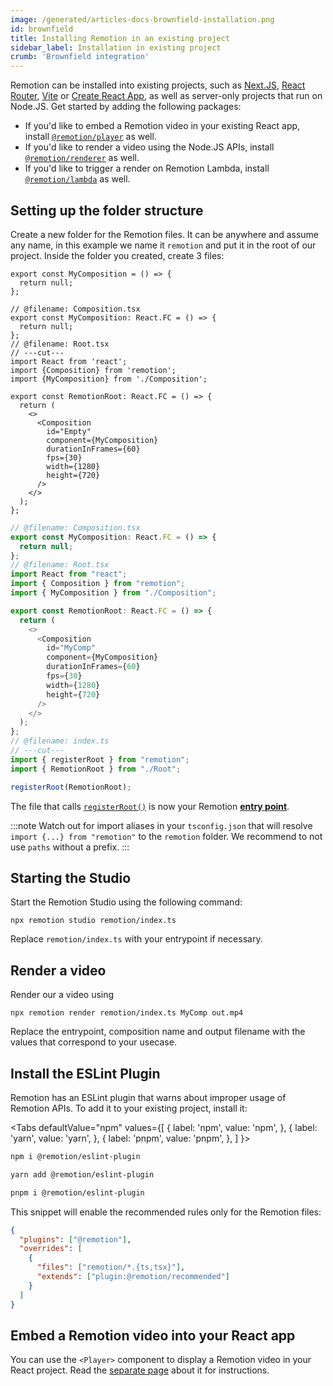 ```yaml
---
image: /generated/articles-docs-brownfield-installation.png
id: brownfield
title: Installing Remotion in an existing project
sidebar_label: Installation in existing project
crumb: 'Brownfield integration'
---
```



Remotion can be installed into existing projects, such as [Next.JS](https://nextjs.org/), [React Router](https://reactrouter.com/), [Vite](https://vitejs.dev/guide/) or [Create React App](https://create-react-app.dev/), as well as server-only projects that run on Node.JS. Get started by adding the following packages:

<Installation pkg="remotion @remotion/cli" />

- If you'd like to embed a Remotion video in your existing React app, install [`@remotion/player`](/docs/player/installation) as well.
- If you'd like to render a video using the Node.JS APIs, install [`@remotion/renderer`](/docs/renderer) as well.
- If you'd like to trigger a render on Remotion Lambda, install [`@remotion/lambda`](/docs/lambda/setup) as well.

## Setting up the folder structure

Create a new folder for the Remotion files. It can be anywhere and assume any name, in this example we name it `remotion` and put it in the root of our project. Inside the folder you created, create 3 files:

```tsx twoslash title="remotion/Composition.tsx"
export const MyComposition = () => {
  return null;
};
```

```tsx twoslash title="remotion/Root.tsx"
// @filename: Composition.tsx
export const MyComposition: React.FC = () => {
  return null;
};
// @filename: Root.tsx
// ---cut---
import React from 'react';
import {Composition} from 'remotion';
import {MyComposition} from './Composition';

export const RemotionRoot: React.FC = () => {
  return (
    <>
      <Composition
        id="Empty"
        component={MyComposition}
        durationInFrames={60}
        fps={30}
        width={1280}
        height={720}
      />
    </>
  );
};
```

```ts twoslash title="remotion/index.ts"
// @filename: Composition.tsx
export const MyComposition: React.FC = () => {
  return null;
};
// @filename: Root.tsx
import React from "react";
import { Composition } from "remotion";
import { MyComposition } from "./Composition";

export const RemotionRoot: React.FC = () => {
  return (
    <>
      <Composition
        id="MyComp"
        component={MyComposition}
        durationInFrames={60}
        fps={30}
        width={1280}
        height={720}
      />
    </>
  );
};
// @filename: index.ts
// ---cut---
import { registerRoot } from "remotion";
import { RemotionRoot } from "./Root";

registerRoot(RemotionRoot);
```

The file that calls [`registerRoot()`](/docs/register-root) is now your Remotion [**entry point**](/docs/terminology/entry-point).

:::note
Watch out for import aliases in your `tsconfig.json` that will resolve `import {...} from "remotion"` to the `remotion` folder. We recommend to not use `paths` without a prefix.
:::

## Starting the Studio

Start the Remotion Studio using the following command:

```
npx remotion studio remotion/index.ts
```

Replace `remotion/index.ts` with your entrypoint if necessary.

## Render a video

Render our a video using

```
npx remotion render remotion/index.ts MyComp out.mp4
```

Replace the entrypoint, composition name and output filename with the values that correspond to your usecase.

## Install the ESLint Plugin

Remotion has an ESLint plugin that warns about improper usage of Remotion APIs. To add it to your existing project, install it:

<Tabs
defaultValue="npm"
values={[
{ label: 'npm', value: 'npm', },
{ label: 'yarn', value: 'yarn', },
{ label: 'pnpm', value: 'pnpm', },
]
}>
<TabItem value="npm">

```bash
npm i @remotion/eslint-plugin
```

  </TabItem>

  <TabItem value="yarn">

```bash
yarn add @remotion/eslint-plugin
```

  </TabItem>

  <TabItem value="pnpm">

```bash
pnpm i @remotion/eslint-plugin
```

  </TabItem>
</Tabs>

This snippet will enable the recommended rules only for the Remotion files:

```json title=".eslintrc"
{
  "plugins": ["@remotion"],
  "overrides": [
    {
      "files": ["remotion/*.{ts,tsx}"],
      "extends": ["plugin:@remotion/recommended"]
    }
  ]
}
```

## Embed a Remotion video into your React app

You can use the `<Player>` component to display a Remotion video in your React project. Read the [separate page](/docs/player/integration) about it for instructions.
